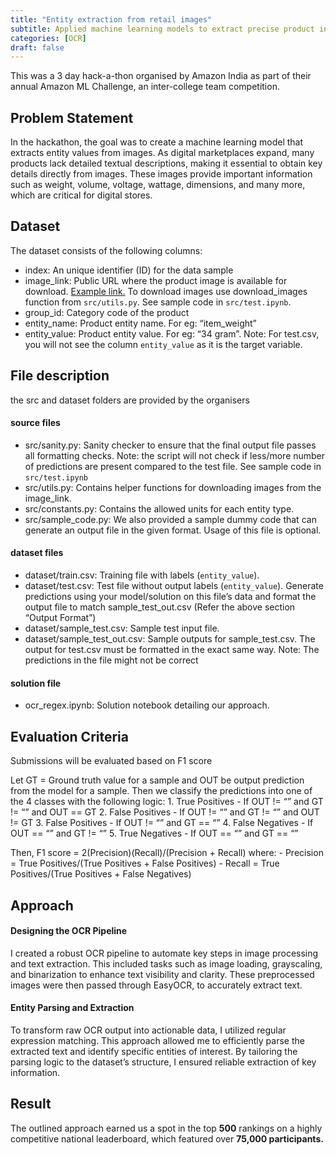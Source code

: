 ```yaml
---
title: "Entity extraction from retail images"
subtitle: Applied machine learning models to extract precise product information directly from retail images
categories: [OCR]
draft: false
---
```


This was a 3 day hack-a-thon organised by Amazon India as part of their annual Amazon ML Challenge, an inter-college team competition.

## Problem Statement
In the hackathon, the goal was to create a machine learning model that extracts entity values from images. As digital marketplaces expand, many products lack detailed textual descriptions, making it essential to obtain key details directly from images. These images provide important information such as weight, volume, voltage, wattage, dimensions, and many more, which are critical for digital stores.

## Dataset
The dataset consists of the following columns:

- index: An unique identifier (ID) for the data sample
- image_link: Public URL where the product image is available for download. [Example link.](https://m.media-amazon.com/images/I/71XfHPR36-L.jpg) To download images use download_images function from `src/utils.py`. See sample code in `src/test.ipynb`.
- group_id: Category code of the product
- entity_name: Product entity name. For eg: “item_weight”
- entity_value: Product entity value. For eg: “34 gram”.
Note: For test.csv, you will not see the column `entity_value` as it is the target variable.

## File description
the src and dataset folders are provided by the organisers

#### source files
- src/sanity.py: Sanity checker to ensure that the final output file passes all formatting checks. Note: the script will not check if less/more number of predictions are present compared to the test file. See sample code in `src/test.ipynb`
- src/utils.py: Contains helper functions for downloading images from the image_link.
- src/constants.py: Contains the allowed units for each entity type.
- src/sample_code.py: We also provided a sample dummy code that can generate an output file in the given format. Usage of this file is optional.

#### dataset files
- dataset/train.csv: Training file with labels (`entity_value`).
- dataset/test.csv: Test file without output labels (`entity_value`). Generate predictions using your model/solution on this file's data and format the output file to match sample_test_out.csv (Refer the above section "Output Format")
- dataset/sample_test.csv: Sample test input file.
- dataset/sample_test_out.csv: Sample outputs for sample_test.csv. The output for test.csv must be formatted in the exact same way. Note: The predictions in the file might not be correct

#### solution file
- ocr_regex.ipynb: Solution notebook detailing our approach.

## Evaluation Criteria
Submissions will be evaluated based on F1 score

Let GT = Ground truth value for a sample and OUT be output prediction from the model for a sample. Then we classify the predictions into one of the 4 classes with the following logic:
1. True Positives - If OUT != "" and GT != "" and OUT == GT
2. False Positives - If OUT != "" and GT != "" and OUT != GT
3. False Positives - If OUT != "" and GT == ""
4. False Negatives - If OUT == "" and GT != ""
5. True Negatives - If OUT == "" and GT == ""

Then, F1 score = 2(Precision)(Recall)/(Precision + Recall) where:
- Precision = True Positives/(True Positives + False Positives)
- Recall = True Positives/(True Positives + False Negatives)

## Approach
#### Designing the OCR Pipeline
I created a robust OCR pipeline to automate key steps in image processing and text extraction. This included tasks such as image loading, grayscaling, and binarization to enhance text visibility and clarity. These preprocessed images were then passed through EasyOCR, to accurately extract text.

#### Entity Parsing and Extraction
To transform raw OCR output into actionable data, I utilized regular expression matching. This approach allowed me to efficiently parse the extracted text and identify specific entities of interest. By tailoring the parsing logic to the dataset's structure, I ensured reliable extraction of key information.

## Result
The outlined approach earned us a spot in the top **500** rankings on a highly competitive national leaderboard, which featured over **75,000 participants.**
